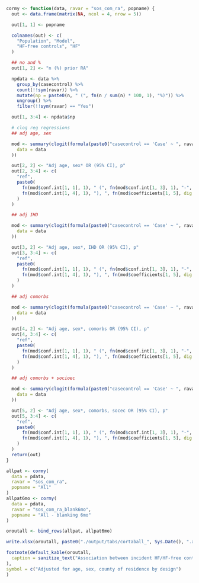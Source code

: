 ```r

cormy <- function(data, ravar = "sos_com_ra", popname) {
  out <- data.frame(matrix(NA, ncol = 4, nrow = 5))

  out[1, 1] <- popname

  colnames(out) <- c(
    "Population", "Model",
    "HF-free controls", "HF"
  )

  ## no and %
  out[1, 2] <- "n (%) prior RA"

  npdata <- data %>%
    group_by(casecontrol) %>%
    count(!!sym(ravar)) %>%
    mutate(np = paste0(n, " (", fn(n / sum(n) * 100, 1), "%)")) %>%
    ungroup() %>%
    filter(!!sym(ravar) == "Yes")

  out[1, 3:4] <- npdata$np

  # clog reg regressions
  ## adj age, sex

  mod <- summary(clogit(formula(paste0("casecontrol == 'Case' ~ ", ravar, " + strata(LopNrcase)")),
    data = data
  ))

  out[2, 2] <- "Adj age, sex* OR (95% CI), p"
  out[2, 3:4] <- c(
    "ref",
    paste0(
      fn(mod$conf.int[1, 1], 1), " (", fn(mod$conf.int[1, 3], 1), "-",
      fn(mod$conf.int[1, 4], 1), "), ", fn(mod$coefficients[1, 5], dig = 3, p = T)
    )
  )

  ## adj IHD

  mod <- summary(clogit(formula(paste0("casecontrol == 'Case' ~ ", ravar, " + ", paste(modvars1, collapse = " + "), " + strata(LopNrcase)")),
    data = data
  ))

  out[3, 2] <- "Adj age, sex*, IHD OR (95% CI), p"
  out[3, 3:4] <- c(
    "ref",
    paste0(
      fn(mod$conf.int[1, 1], 1), " (", fn(mod$conf.int[1, 3], 1), "-",
      fn(mod$conf.int[1, 4], 1), "), ", fn(mod$coefficients[1, 5], dig = 3, p = T)
    )
  )

  ## adj comorbs

  mod <- summary(clogit(formula(paste0("casecontrol == 'Case' ~ ", ravar, " + ", paste(modvars2, collapse = " + "), " + strata(LopNrcase)")),
    data = data
  ))

  out[4, 2] <- "Adj age, sex*, comorbs OR (95% CI), p"
  out[4, 3:4] <- c(
    "ref",
    paste0(
      fn(mod$conf.int[1, 1], 1), " (", fn(mod$conf.int[1, 3], 1), "-",
      fn(mod$conf.int[1, 4], 1), "), ", fn(mod$coefficients[1, 5], dig = 3, p = T)
    )
  )

  ## adj comorbs + socioec

  mod <- summary(clogit(formula(paste0("casecontrol == 'Case' ~ ", ravar, " + ", paste(modvars3, collapse = " + "), " + strata(LopNrcase)")),
    data = data
  ))

  out[5, 2] <- "Adj age, sex*, comorbs, socec OR (95% CI), p"
  out[5, 3:4] <- c(
    "ref",
    paste0(
      fn(mod$conf.int[1, 1], 1), " (", fn(mod$conf.int[1, 3], 1), "-",
      fn(mod$conf.int[1, 4], 1), "), ", fn(mod$coefficients[1, 5], dig = 3, p = T)
    )
  )
  return(out)
}

allpat <- cormy(
  data = pdata,
  ravar = "sos_com_ra",
  popname = "All"
)
allpat6mo <- cormy(
  data = pdata,
  ravar = "sos_com_ra_blank6mo",
  popname = "All - blanking 6mo"
)

oroutall <- bind_rows(allpat, allpat6mo)

write.xlsx(oroutall, paste0("./output/tabs/cortaball_", Sys.Date(), ".xlsx"), rowNames = FALSE)

footnote(default_kable(oroutall,
  caption = sanitize_text("Association between incident HF/HF-free controls and prior RA")
),
symbol = c("Adjusted for age, sex, county of residence by design")
)
```
